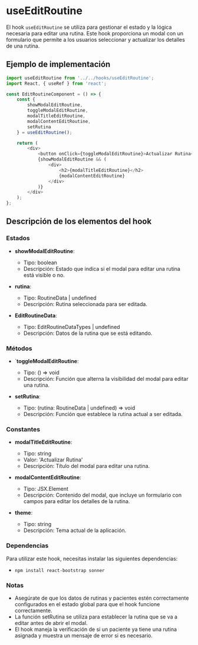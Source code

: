 
<Meta title="BusinessLogic/Hooks/useEditRoutine" />

# useEditRoutine

El hook `useEditRoutine` se utiliza para gestionar el estado y la lógica necesaria para editar una rutina. Este hook proporciona un modal con un formulario que permite a los usuarios seleccionar y actualizar los detalles de una rutina.

## Ejemplo de implementación

```typescript
import useEditRoutine from '../../hooks/useEditRoutine';
import React, { useRef } from 'react';

const EditRoutineComponent = () => {
    const { 
        showModalEditRoutine, 
        toggleModalEditRoutine, 
        modalTitleEditRoutine, 
        modalContentEditRoutine, 
        setRutina 
    } = useEditRoutine();

    return (
        <div>
            <button onClick={toggleModalEditRoutine}>Actualizar Rutina</button>
            {showModalEditRoutine && (
                <div>
                    <h2>{modalTitleEditRoutine}</h2>
                    {modalContentEditRoutine}
                </div>
            )}
        </div>
    );
};
```

## Descripción de los elementos del hook

### Estados

- **showModalEditRoutine**:
    - Tipo: boolean
    - Descripción: Estado que indica si el modal para editar una rutina está visible o no.

- **rutina**:
    - Tipo: RoutineData | undefined
    - Descripción: Rutina seleccionada para ser editada.

- **EditRoutineData**:
    - Tipo: EditRoutineDataTypes | undefined
    - Descripción: Datos de la rutina que se está editando.

### Métodos

- `**toggleModalEditRoutine**:
    - Tipo: () => void
    - Descripción: Función que alterna la visibilidad del modal para editar una rutina.

- **setRutina**:
    - Tipo: (rutina: RoutineData | undefined) => void
    - Descripción: Función que establece la rutina actual a ser editada.

### Constantes

- **modalTitleEditRoutine**:
    - Tipo: string
    - Valor: 'Actualizar Rutina'
    - Descripción: Título del modal para editar una rutina.

- **modalContentEditRoutine**:
    - Tipo: JSX.Element
    - Descripción: Contenido del modal, que incluye un formulario con campos para editar los detalles de la rutina.

- **theme**:
    - Tipo: string
    - Descripción: Tema actual de la aplicación.


### Dependencias
Para utilizar este hook, necesitas instalar las siguientes dependencias:
- `npm install react-bootstrap sonner`

### Notas
- Asegúrate de que los datos de rutinas y pacientes estén correctamente configurados en el estado global para que el hook funcione correctamente.
- La función setRutina se utiliza para establecer la rutina que se va a editar antes de abrir el modal.
- El hook maneja la verificación de si un paciente ya tiene una rutina asignada y muestra un mensaje de error si es necesario.
